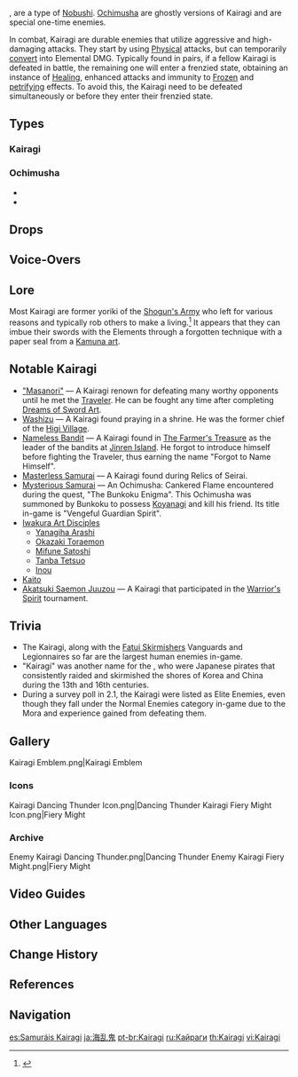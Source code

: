 {{Terminology Infobox
|image        = Kairagi.png
|type         = Enemy Groups
|type2        = Other Human Factions
|type3        = Nobushi
|location     = [[Inazuma]]
}}
<!--{{Description|(Content here)}}-->
{{Lang|'''Kairagi'''|ja=海乱鬼|ja_rm=Kairagi}}, are a type of [[Nobushi]]. [[Ochimusha]] are ghostly versions of Kairagi and are special one-time enemies.

In combat, Kairagi are durable enemies that utilize aggressive and high-damaging attacks. They start by using [[Physical]] attacks, but can temporarily [[Conversion|convert]] into Elemental DMG. Typically found in pairs, if a fellow Kairagi is defeated in battle, the remaining one will enter a frenzied state, obtaining an instance of [[Healing]], enhanced attacks and immunity to [[Frozen]] and [[Planet Befall|petrifying]] effects. To avoid this, the Kairagi need to be defeated simultaneously or before they enter their frenzied state.
==Types==
===Kairagi=== 
{{Enemies by Category List}}

===Ochimusha===
{{main|Ochimusha}}
*{{Enemy|Ochimusha: Ensorcelled Thunder}}
*{{Enemy|Ochimusha: Cankered Flame}}

==Drops==
{{Drops Table|type=Kairagi}}

==Voice-Overs==
{{main|Kairagi: Fiery Might#Voice-Overs|Kairagi: Dancing Thunder#Voice-Overs}}

==Lore==
Most Kairagi are former yoriki of the [[Shogun's Army]] who left for various reasons and typically rob others to make a living.<ref>{{Ref/Quest|The Gourmet Supremos: On the Road}}</ref> It appears that they can imbue their swords with the Elements through a forgotten technique with a paper seal from a [[Mystic Arts in Teyvat#Onmyoudou|Kamuna art]].

==Notable Kairagi==
* [[Nameless|"Masanori"]] &mdash; A Kairagi renown for defeating many worthy opponents until he met the [[Traveler]]. He can be fought any time after completing [[Dreams of Sword Art]].
* [[Washizu]] &mdash; A Kairagi found praying in a shrine. He was the former chief of the [[Higi Village]].
* [[The Farmer's Treasure#Steps|Nameless Bandit]] &mdash; A Kairagi found in [[The Farmer's Treasure]] as the leader of the bandits at [[Jinren Island]]. He forgot to introduce himself before fighting the Traveler, thus earning the name "Forgot to Name Himself".
* [[Relics of Seirai|Masterless Samurai]] &mdash; A Kairagi found during Relics of Seirai.
* [[The Bunkoku Enigma|Mysterious Samurai]] &mdash; An Ochimusha: Cankered Flame encountered during the quest, "The Bunkoku Enigma". This Ochimusha was summoned by Bunkoku to possess [[Koyanagi]] and kill his friend. Its title in-game is "Vengeful Guardian Spirit".
* [[Iwakura Clan#Iwakura Art Disciples|Iwakura Art Disciples]]
** [[Yanagiha Arashi]]
** [[Okazaki Toraemon]]
** [[Mifune Satoshi]]
** [[Tanba Tetsuo]]
** [[Inou]]
* [[Kaito]]
* [[Akatsuki Saemon Juuzou]] &mdash; A Kairagi that participated in the [[Warrior's Spirit]] tournament.

==Trivia==
*The Kairagi, along with the [[Fatui Skirmishers]] Vanguards and Legionnaires so far are the largest human enemies in-game.
*"Kairagi" was another name for the ''{{w|wokou}}'' {{Lang|ja=倭寇|zh=倭寇|ko=왜구(倭寇)|ja_rm=Wakou|zh_rm=Wōkòu|ko_rm=Waegu}}, who were Japanese pirates that consistently raided and skirmished the shores of Korea and China during the 13th and 16th centuries.
*During a survey poll in 2.1, the Kairagi were listed as Elite Enemies, even though they fall under the Normal Enemies category in-game due to the Mora and experience gained from defeating them.

==Gallery==
<gallery>
Kairagi Emblem.png|Kairagi Emblem
</gallery>

===Icons===
<gallery>
Kairagi Dancing Thunder Icon.png|Dancing Thunder
Kairagi Fiery Might Icon.png|Fiery Might
</gallery>

===Archive===
<gallery>
Enemy Kairagi Dancing Thunder.png|Dancing Thunder
Enemy Kairagi Fiery Might.png|Fiery Might
</gallery>

==Video Guides==
{{EVT
|video1   = https://youtu.be/Je7i-dnIyjo
|caption1 = Farm Guide
}}

==Other Languages==
{{Other Languages
|en       = Kairagi
|zhs      = 海乱鬼
|zhs_rm   = Hǎiluàn'guǐ
|zht      = 海亂鬼
|zht_rm   = Hǎiluàn'guǐ
|zh_tl    = 
|ja       = 海乱鬼
|ja_rm    = Kairagi
|ko       = {{tt|해란귀|海亂鬼}}
|es       = Samurái Kairagi
|es_tl    = Kairagi Samurai
|fr       = Oni des mers
|fr_tl    = Sea Oni
|ru       = Кайраги
|th       = Kairagi
|vi       = Kairagi
|de       = Kairagi
|id       = Kairagi
|pt       = Kairagi
|tr       = Kairagi
|it       = Kairagi
}}

==Change History==
{{Change History|2.0}}

==References==
{{Reflist}}

==Navigation==
{{Enemy Navbox|common}}

[[es:Samuráis Kairagi]]
[[ja:海乱鬼]]
[[pt-br:Kairagi]]
[[ru:Кайраги]]
[[th:Kairagi]]
[[vi:Kairagi]]